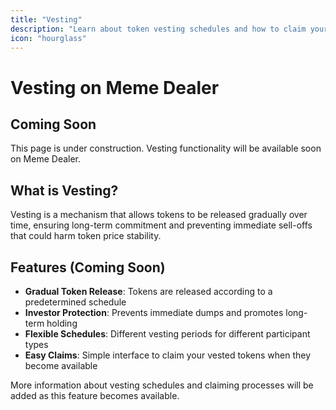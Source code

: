 ```yaml
---
title: "Vesting"
description: "Learn about token vesting schedules and how to claim your rewards on Meme Dealer"
icon: "hourglass"
---
```


# Vesting on Meme Dealer

## Coming Soon

This page is under construction. Vesting functionality will be available soon on Meme Dealer.

## What is Vesting?

Vesting is a mechanism that allows tokens to be released gradually over time, ensuring long-term commitment and preventing immediate sell-offs that could harm token price stability.

## Features (Coming Soon)

- **Gradual Token Release**: Tokens are released according to a predetermined schedule
- **Investor Protection**: Prevents immediate dumps and promotes long-term holding
- **Flexible Schedules**: Different vesting periods for different participant types
- **Easy Claims**: Simple interface to claim your vested tokens when they become available

<Note>
More information about vesting schedules and claiming processes will be added as this feature becomes available.
</Note>
